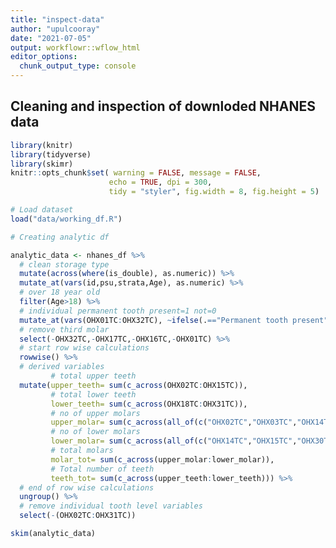 ```yaml
---
title: "inspect-data"
author: "upulcooray"
date: "2021-07-05"
output: workflowr::wflow_html
editor_options:
  chunk_output_type: console
---
```


## Cleaning and inspection of downloded NHANES data

```r
library(knitr)
library(tidyverse)
library(skimr)
knitr::opts_chunk$set( warning = FALSE, message = FALSE, 
                      echo = TRUE, dpi = 300, 
                      tidy = "styler", fig.width = 8, fig.height = 5)

```

```r
# Load dataset
load("data/working_df.R")

# Creating analytic df

analytic_data <- nhanes_df %>% 
  # clean storage type
  mutate(across(where(is_double), as.numeric)) %>% 
  mutate_at(vars(id,psu,strata,Age), as.numeric) %>% 
  # over 18 year old
  filter(Age>18) %>% 
  # individual permanent tooth present=1 not=0
  mutate_at(vars(OHX01TC:OHX32TC), ~ifelse(.=="Permanent tooth present",1,0)) %>% 
  # remove third molar
  select(-OHX32TC,-OHX17TC,-OHX16TC,-OHX01TC) %>% 
  # start row wise calculations
  rowwise() %>% 
  # derived variables
         # total upper teeth
  mutate(upper_teeth= sum(c_across(OHX02TC:OHX15TC)),
         # total lower teeth
         lower_teeth= sum(c_across(OHX18TC:OHX31TC)),
         # no of upper molars
         upper_molar= sum(c_across(all_of(c("OHX02TC","OHX03TC","OHX14TC","OHX15TC")))),
         # no of lower molars
         lower_molar= sum(c_across(all_of(c("OHX14TC","OHX15TC","OHX30TC",'OHX31TC')))),
         # total molars
         molar_tot= sum(c_across(upper_molar:lower_molar)),
         # Total number of teeth
         teeth_tot= sum(c_across(upper_teeth:lower_teeth))) %>% 
  # end of row wise calculations
  ungroup() %>% 
  # remove individual tooth level variables
  select(-(OHX02TC:OHX31TC))

skim(analytic_data)

```

